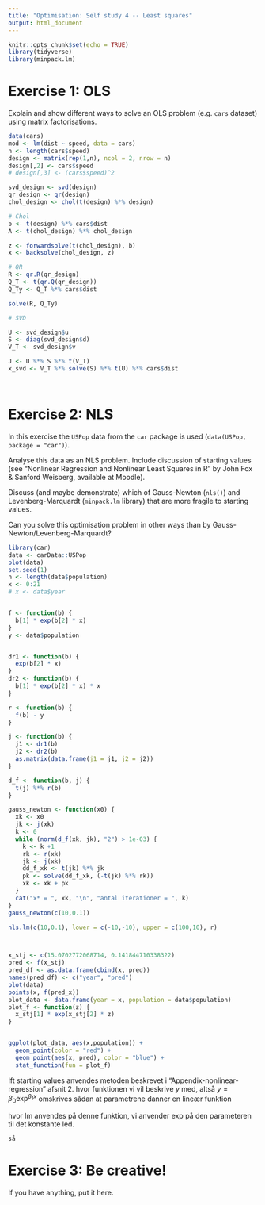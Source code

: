 ```yaml
---
title: "Optimisation: Self study 4 -- Least squares"
output: html_document
---
```


```r
knitr::opts_chunk$set(echo = TRUE)
library(tidyverse)
library(minpack.lm)
```

# Exercise 1: OLS

Explain and show different ways to solve an OLS problem (e.g. `cars` dataset) using matrix factorisations.

```r
data(cars)
mod <- lm(dist ~ speed, data = cars)
n <- length(cars$speed)
design <- matrix(rep(1,n), ncol = 2, nrow = n)
design[,2] <- cars$speed
# design[,3] <- (cars$speed)^2

svd_design <- svd(design)
qr_design <- qr(design)
chol_design <- chol(t(design) %*% design)

# Chol
b <- t(design) %*% cars$dist
A <- t(chol_design) %*% chol_design

z <- forwardsolve(t(chol_design), b)
x <- backsolve(chol_design, z)

# QR
R <- qr.R(qr_design)
Q_T <- t(qr.Q(qr_design))
Q_Ty <- Q_T %*% cars$dist

solve(R, Q_Ty)

# SVD

U <- svd_design$u
S <- diag(svd_design$d)
V_T <- svd_design$v

J <- U %*% S %*% t(V_T)
x_svd <- V_T %*% solve(S) %*% t(U) %*% cars$dist 




```


# Exercise 2: NLS

In this exercise the `USPop` data from the `car` package is used (`data(USPop, package = "car")`).

Analyse this data as an NLS problem. Include discussion of starting values (see "Nonlinear Regression and Nonlinear Least Squares in R" by John Fox & Sanford Weisberg, available at Moodle).

Discuss (and maybe demonstrate) which of Gauss-Newton (`nls()`) and Levenberg-Marquardt (`minpack.lm` library) that are more fragile to starting values.

Can you solve this optimisation problem in other ways than by Gauss-Newton/Levenberg-Marquardt?

```r
library(car)
data <- carData::USPop
plot(data)
set.seed(1)
n <- length(data$population)
x <- 0:21
# x <- data$year


f <- function(b) {
  b[1] * exp(b[2] * x)
}
y <- data$population


dr1 <- function(b) {
  exp(b[2] * x)
}
dr2 <- function(b) {
  b[1] * exp(b[2] * x) * x
}

r <- function(b) {
  f(b) - y
}

j <- function(b) {
  j1 <- dr1(b)
  j2 <- dr2(b)
  as.matrix(data.frame(j1 = j1, j2 = j2))
}

d_f <- function(b, j) {
  t(j) %*% r(b)
}

gauss_newton <- function(x0) {
  xk <- x0
  jk <- j(xk)
  k <- 0
  while (norm(d_f(xk, jk), "2") > 1e-03) {
    k <- k +1
    rk <- r(xk)
    jk <- j(xk)
    dd_f_xk <- t(jk) %*% jk
    pk <- solve(dd_f_xk, (-t(jk) %*% rk))
    xk <- xk + pk
  }
  cat("x* = ", xk, "\n", "antal iterationer = ", k)
}
gauss_newton(c(10,0.1))

nls.lm(c(10,0.1), lower = c(-10,-10), upper = c(100,10), r)



x_stj <- c(15.0702772068714, 0.141844710338322)
pred <- f(x_stj)
pred_df <- as.data.frame(cbind(x, pred))
names(pred_df) <- c("year", "pred")
plot(data)
points(x, f(pred_x))
plot_data <- data.frame(year = x, population = data$population)
plot_f <- function(z) {
  x_stj[1] * exp(x_stj[2] * z)
}


ggplot(plot_data, aes(x,population)) +
  geom_point(color = "red") +
  geom_point(aes(x, pred), color = "blue") +
  stat_function(fun = plot_f)


```

Ift starting values anvendes metoden beskrevet i "Appendix-nonlinear-regression" afsnit 2. hvor funktionen vi vil beskrive $y$ med, altså $y = \beta_0 \exp^{\beta_1 x}$ omskrives sådan at parametrene danner en lineær funktion

\begin{align*}
  y &= \beta_0 \exp^{\beta_1 x} \\
  \frac{y}{\beta_0} &= \exp{\beta_1 x} \\
  \log{\frac{y}{\beta_0}} &= \beta_1 x \\
  \log{y} &= log{\beta_0} + \beta_1 x
\end{align*}

hvor lm anvendes på denne funktion, vi anvender exp på den parameteren til det konstante led.

```r

så


```



# Exercise 3: Be creative!

If you have anything, put it here.
